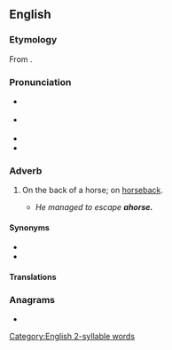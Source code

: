 ==English==

===Etymology===
From {{prefix|a|horse|lang=en}}.

===Pronunciation===
* {{a|UK}} {{IPA|/əˈhɔːs/|lang=en}}
* {{a|US}} {{IPA|/əˈhɔːɹs/|lang=en}}
* {{audio|en-us-ahorse.ogg|Audio (US)|lang=en}}
* {{rhymes|ɔː(ɹ)s|lang=en}}
{{rfap|lang=en|variant=UK|UK}}

===Adverb===
{{en-adv|-}}

# {{lb|en|archaic}} On the back of a horse; on [[horseback#Adverb|horseback]].
#* ''He managed to escape '''ahorse.'''''

====Synonyms====
* {{l|en|horseback}}
* {{l|en|ahorseback}}

====Translations====
{{trans-see|on the back of a horse|horseback}}

===Anagrams===
* {{anagrams|en|ashore|hearos|hoarse|shoare}}

[[Category:English 2-syllable words]]